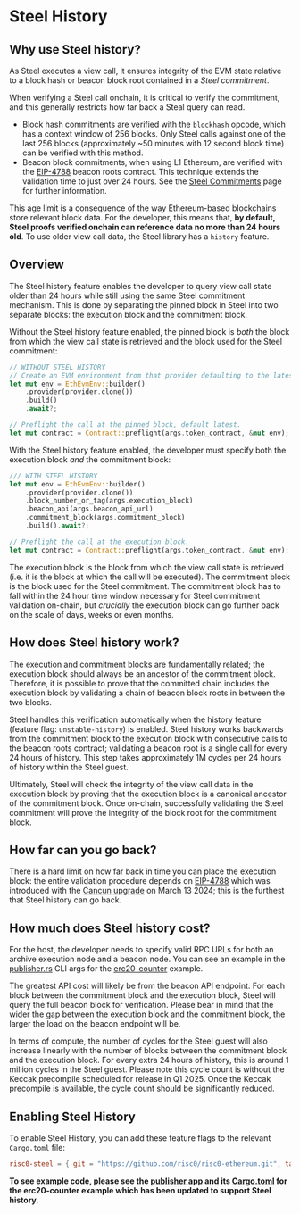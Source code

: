 # Steel History

## Why use Steel history?

As Steel executes a view call, it ensures integrity of the EVM state relative to a block hash or beacon block root contained in a _Steel commitment_.

When verifying a Steel call onchain, it is critical to verify the commitment, and this generally restricts how far back a Steal query can read.

* Block hash commitments are verified with the `blockhash` opcode, which has a context window of 256 blocks.
  Only Steel calls against one of the last 256 blocks (approximately ~50 minutes with 12 second block time) can be verified with this method.
* Beacon block commitments, when using L1 Ethereum, are verified with the [EIP-4788] beacon roots contract.
  This technique extends the validation time to just over 24 hours.
  See the [Steel Commitments] page for further information.

This age limit is a consequence of the way Ethereum-based blockchains store relevant block data.
For the developer, this means that, **by default, Steel proofs verified onchain can reference data no more than 24 hours old**.
To use older view call data, the Steel library has a `history` feature. 

## Overview

The Steel history feature enables the developer to query view call state older than 24 hours while still using the same Steel commitment mechanism.
This is done by separating the pinned block in Steel into two separate blocks: the execution block and the commitment block. 

Without the Steel history feature enabled, the pinned block is *both* the block from which the view call state is retrieved and the block used for the Steel commitment:

```rust
// WITHOUT STEEL HISTORY
// Create an EVM environment from that provider defaulting to the latest block.
let mut env = EthEvmEnv::builder()
    .provider(provider.clone())
    .build()
    .await?;

// Preflight the call at the pinned block, default latest.
let mut contract = Contract::preflight(args.token_contract, &mut env);
```

With the Steel history feature enabled, the developer must specify both the execution block *and* the commitment block:

```rust
/// WITH STEEL HISTORY
let mut env = EthEvmEnv::builder()
    .provider(provider.clone())
    .block_number_or_tag(args.execution_block)
    .beacon_api(args.beacon_api_url)
    .commitment_block(args.commitment_block)
    .build().await?;

// Preflight the call at the execution block.
let mut contract = Contract::preflight(args.token_contract, &mut env);
```

The execution block is the block from which the view call state is retrieved
(i.e. it is the block at which the call will be executed).
The commitment block is the block used for the Steel commitment.
The commitment block has to fall within the 24 hour time window necessary for Steel commitment validation on-chain, but *crucially* the execution block can go further back on the scale of days, weeks or even months. 

## How does Steel history work?

The execution and commitment blocks are fundamentally related;
the execution block should always be an ancestor of the commitment block.
Therefore, it is possible to prove that the committed chain includes the execution block by validating a chain of beacon block roots in between the two blocks.

Steel handles this verification automatically when the history feature (feature flag: `unstable-history`) is enabled.
Steel history works backwards from the commitment block to the execution block with consecutive calls to the beacon roots contract;
validating a beacon root is a single call for every 24 hours of history.
This step takes approximately 1M cycles per 24 hours of history within the Steel guest. 

Ultimately, Steel will check the integrity of the view call data in the execution block by proving that the execution block is a canonical ancestor of the commitment block. 
Once on-chain, successfully validating the Steel commitment will prove the integrity of the block root for the commitment block.

## How far can you go back?

There is a hard limit on how far back in time you can place the execution block:
the entire validation procedure depends on [EIP-4788] which was introduced with the [Cancun upgrade] on March 13 2024;
this is the furthest that Steel history can go back.

## How much does Steel history cost? 

For the host, the developer needs to specify valid RPC URLs for both an archive execution node and a beacon node.
You can see an example in the [publisher.rs] CLI args for the [erc20-counter] example.

The greatest API cost will likely be from the beacon API endpoint.
For each block between the commitment block and the execution block, Steel will query the full beacon block for verification.
Please bear in mind that the wider the gap between the execution block and the commitment block, the larger the load on the beacon endpoint will be. 

In terms of compute, the number of cycles for the Steel guest will also increase linearly with the number of blocks between the commitment block and the execution block.
For every extra 24 hours of history, this is around 1 million cycles in the Steel guest. Please note this cycle count is without the Keccak precompile scheduled for release in Q1 2025. Once the Keccak precompile is available, the cycle count should be significantly reduced.

## Enabling Steel History

To enable Steel History, you can add these feature flags to the relevant `Cargo.toml` file:

```toml
risc0-steel = { git = "https://github.com/risc0/risc0-ethereum.git", tag = "vX.Y.Z", features = ["unstable-history"] }
```

**To see example code, please see the [publisher app] and its [Cargo.toml] for the erc20-counter example which has been updated to support Steel history.**

[EIP-4788]: https://eips.ethereum.org/EIPS/eip-4788
[beacon chain]: https://ethereum.org/en/roadmap/beacon-chain/
[Steel Commitments]: ./steel-commitments.md
[Cancun upgrade]: https://ethereum.org/en/history/#cancun-summary
[publisher.rs]: ../../../examples/erc20-counter/apps/src/bin/publisher.rs
[erc20-counter]: ../../../examples/erc20-counter/README.md
[publisher app]: ../../../examples/erc20-counter/apps/README.md
[Cargo.toml]: ../../../examples/erc20-counter/apps/Cargo.toml
